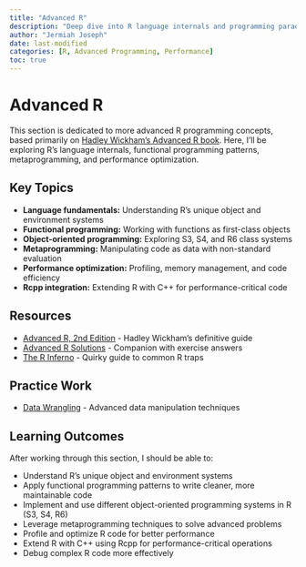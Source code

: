 ```yaml
---
title: "Advanced R"
description: "Deep dive into R language internals and programming paradigms"
author: "Jermiah Joseph"
date: last-modified
categories: [R, Advanced Programming, Performance]
toc: true
---
```


# Advanced R

This section is dedicated to more advanced R programming concepts, based primarily 
on [Hadley Wickham's Advanced R book](https://adv-r.hadley.nz/). Here, I'll be 
exploring R's language internals, functional programming patterns, metaprogramming, 
and performance optimization.

## Key Topics

- **Language fundamentals:** Understanding R's unique object and environment systems
- **Functional programming:** Working with functions as first-class objects  
- **Object-oriented programming:** Exploring S3, S4, and R6 class systems
- **Metaprogramming:** Manipulating code as data with non-standard evaluation
- **Performance optimization:** Profiling, memory management, and code efficiency
- **Rcpp integration:** Extending R with C++ for performance-critical code

## Resources

- [Advanced R, 2nd Edition](https://adv-r.hadley.nz/) - Hadley Wickham's 
  definitive guide
- [Advanced R Solutions](https://advanced-r-solutions.rbind.io/) - Companion with 
  exercise answers
- [The R Inferno](http://www.burns-stat.com/pages/Tutor/R_inferno.pdf) - Quirky 
  guide to common R traps

## Practice Work

- [Data Wrangling](01-wrangle.html) - Advanced data manipulation techniques

## Learning Outcomes

After working through this section, I should be able to:

- Understand R's unique object and environment systems
- Apply functional programming patterns to write cleaner, more maintainable code
- Implement and use different object-oriented programming systems in R (S3, S4, R6)
- Leverage metaprogramming techniques to solve advanced problems
- Profile and optimize R code for better performance
- Extend R with C++ using Rcpp for performance-critical operations
- Debug complex R code more effectively